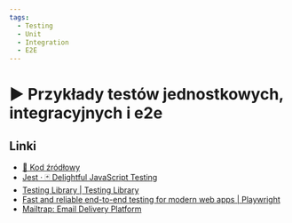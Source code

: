 ```yaml
---
tags:
  - Testing
  - Unit
  - Integration
  - E2E
---
```



# ▶️ Przykłady testów jednostkowych, integracyjnych i e2e

<YouTubePlayer videoId="1tcMncxoizQ" />

## Linki

- [💾 Kod źródłowy](https://github.com/codisity/unit-integration-e2e-tests)
- [Jest · 🃏 Delightful JavaScript Testing](https://jestjs.io/)
- [Testing Library | Testing Library](https://testing-library.com/)
- [Fast and reliable end-to-end testing for modern web apps | Playwright](https://playwright.dev/)
- [Mailtrap: Email Delivery Platform](https://mailtrap.io/)
